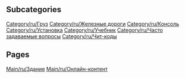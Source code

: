 
== Subcategories ==
[[Category/ru/Груз]]
[[Category/ru/Железные дороги]]
[[Category/ru/Консоль]]
[[Category/ru/Установка]]
[[Category/ru/Учебник]]
[[Category/ru/Часто задаваемые вопросы]]
[[Category/ru/Чит-коды]]

== Pages ==
[[Main/ru/Здание]]
[[Main/ru/Онлайн-контент]]
